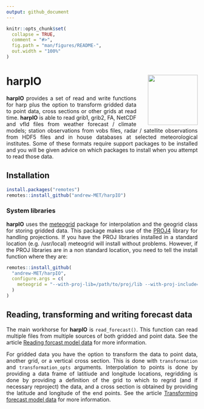 ```yaml
---
output: github_document
---
```


<!-- README.md is generated from README.Rmd. Please edit that file -->

<style>
  body{
    text-align: justify;
  }
</style>

```r
knitr::opts_chunk$set(
  collapse = TRUE,
  comment = "#>",
  fig.path = "man/figures/README-",
  out.width = "100%"
)
```
# harpIO <a href=#><img src='man/figures/harp_logo_dark.svg' align="right" height="131.5" style="margin-left:30px" /></a>


__harpIO__ provides a set of read and write functions for harp plus the option to transform gridded data to point data, cross sections or other grids at read time. __harpIO__ is able to read grib1, grib2, FA, NetCDF and vfld files from weather forecast / climate models; station observations from vobs files, radar / satellite observations from HDF5 files and in house databases at selected meteorological institutes. Some of these formats require support packages to be installed and you will be given advice on which packages to install when you attempt to read those data.

## Installation
```r
install.packages("remotes")
remotes::install_github("andrew-MET/harpIO")
```

### System libraries
__harpIO__ uses the [meteogrid](https://github.com/adeckmyn/meteogrid) package for interpolation and the geogrid class for storing gridded data. This package makes use of the [PROJ4](https://proj4.org) library for handling projections. If you have the PROJ libraries installed in a standard location (e.g. /usr/local) meteogrid will install without problems. However, if the PROJ libraries are in a non standard location, you need to tell the install function where they are:
```r
remotes::install_github(
  "andrew-MET/harpIO",
  configure.args = c(
    meteogrid = "--with-proj-lib=/path/to/proj/lib --with-proj-include=/path/to/proj/include"
  )
)

```

## Reading, transforming and writing forecast data
The main workhorse for __harpIO__ is `read_forecast()`. This function can read multiple files from multiple sources of both gridded and point data. See the article [Reading forcast model data](articles/read_raw_forecast.html) for more information. 

For gridded data you have the option to transform the data to point data, another grid, or a vertical cross section. This is done with `transformation` and `transformation_opts` arguments. Interpolation to points is done by providing a data frame of latitiude and longitude locations, regridding is done by providing a definition of the grid to which to regrid (and if necessary reproject) the data, and a cross section is obtained by providing the latitude and longitude of the end points. See the article [Transforming forecast model data](articles/transformations.html) for more information. 

